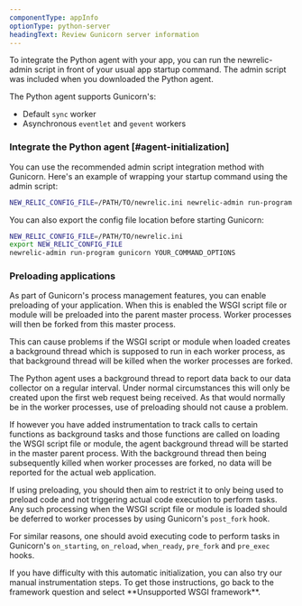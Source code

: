 ```yaml
---
componentType: appInfo
optionType: python-server
headingText: Review Gunicorn server information
---
```


To integrate the Python agent with your app, you can run the newrelic-admin script in front of your usual app startup command. The admin script was included when you downloaded the Python agent.

The Python agent supports Gunicorn's:

* Default `sync` worker
* Asynchronous `eventlet` and `gevent` workers

### Integrate the Python agent [#agent-initialization]

You can use the recommended admin script integration method with Gunicorn. Here's an example of wrapping your startup command using the admin script:

```sh
NEW_RELIC_CONFIG_FILE=/PATH/TO/newrelic.ini newrelic-admin run-program gunicorn YOUR_COMMAND_OPTIONS
```

You can also export the config file location before starting Gunicorn:

```sh
NEW_RELIC_CONFIG_FILE=/PATH/TO/newrelic.ini
export NEW_RELIC_CONFIG_FILE
newrelic-admin run-program gunicorn YOUR_COMMAND_OPTIONS
```

### Preloading applications

As part of Gunicorn's process management features, you can enable preloading of your application. When this is enabled the WSGI script file or module will be preloaded into the parent master process. Worker processes will then be forked from this master process.

This can cause problems if the WSGI script or module when loaded creates a background thread which is supposed to run in each worker process, as that background thread will be killed when the worker processes are forked.

The Python agent uses a background thread to report data back to our data collector on a regular interval. Under normal circumstances this will only be created upon the first web request being received. As that would normally be in the worker processes, use of preloading should not cause a problem.

If however you have added instrumentation to track calls to certain functions as background tasks and those functions are called on loading the WSGI script file or module, the agent background thread will be started in the master parent process. With the background thread then being subsequently killed when worker processes are forked, no data will be reported for the actual web application.

If using preloading, you should then aim to restrict it to only being used to preload code and not triggering actual code execution to perform tasks. Any such processing when the WSGI script file or module is loaded should be deferred to worker processes by using Gunicorn's `post_fork` hook.

For similar reasons, one should avoid executing code to perform tasks in Gunicorn's `on_starting`, `on_reload`, `when_ready`, `pre_fork` and `pre_exec` hooks.

<Callout variant="tip">
  If you have difficulty with this automatic initialization, you can also try our manual instrumentation steps. To get those instructions, go back to the framework question and select **Unsupported WSGI framework**.
</Callout>
